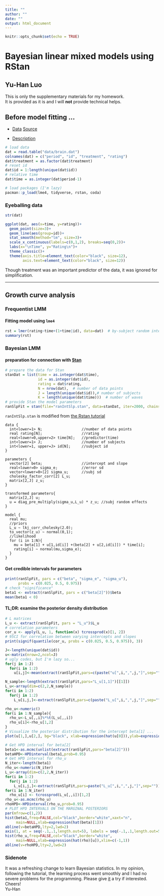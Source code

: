 ```yaml
---
title: ""
author: ""
date: ""
output: html_document
---
```


```r
knitr::opts_chunk$set(echo = TRUE)
```

# Bayesian linear mixed models using RStan

## Yu-Han Luo


This is only the supplementary materials for my homework.  
It is provided as it is and I will **not** provide technical helps. 

  

## Before model fitting ...

- [Data](http://users.stat.ufl.edu/~winner/data/brain.dat)
   [Source](http://users.stat.ufl.edu/~winner/datasets.html)
  
- [Description](http://users.stat.ufl.edu/~winner/data/brain.txt)
```r
# load data
dat = read.table("data/brain.dat")
colnames(dat) = c("period", "id", "treatment", "rating")
dat$treatment = as.factor(dat$treatment)
# reset id
dat$id = 1:length(unique(dat$id))
# relative time
dat$time = as.integer(dat$period-1)
```

  

```r
# load packages (I'm lazy)
pacman::p_load(lme4, tidyverse, rstan, coda)
```

### Eyeballing data
```r
str(dat)

ggplot(dat, aes(x=time, y=rating))+
  geom_point(size=3)+
  geom_line(aes(group=id))+
  stat_smooth(method="lm", size=3)+
  scale_x_continuous(labels=c(0,1,2), breaks=seq(0,2))+
  labs(x="\nTime", y="Rating\n")+
  theme_classic()+
  theme(axis.title=element_text(color="black", size=12),
        axis.text=element_text(color="black", size=12))
```
Though treatment was an important predictor of the data, it was ignored for simplification.
  
---

## Growth curve analysis

### Frequentist LMM

#### Fitting model using `lme4`

```r
rst = lmer(rating~time+(1+time|id), data=dat)  # by-subject random intercepts and slopes
summary(rst)
```

  
### Bayesian LMM

#### preparation for connection with [Stan](http://mc-stan.org/)
```r
# prepare the data for Stan
stanDat = list(time = as.integer(dat$time),
               id = as.integer(dat$id),
               rating = dat$rating,
               N = nrow(dat),  # number of data points
               J = length(unique(dat$id)),# number of subjects
               K = length(unique(dat$time)))  # number of waves
# provide Stan the model parameters
ranSlpFit = stan(file="ranIntSlp.stan", data=stanDat, iter=2000, chains=4)
```

  

`ranIntSlp.stan` is modified from [the Rstan tutorial](https://github.com/vasishth/BayesLMMTutorial)

```
data {
  int<lower=1> N;                  //number of data points
  real rating[N];                  //rating
  real<lower=0,upper=2> time[N];   //predictor(time)
  int<lower=1> J;                  //number of subjects
  int<lower=1, upper=J> id[N];     //subject id
}

parameters {
  vector[2] beta;                  //intercept and slope
  real<lower=0> sigma_e;           //error sd
  vector<lower=0>[2] sigma_u;      //subj sd
  cholesky_factor_corr[2] L_u;
  matrix[2,J] z_u;
}

transformed parameters{
  matrix[2,J] u;
  u = diag_pre_multiply(sigma_u,L_u) * z_u;	//subj random effects
}

model {
  real mu;
  //priors
  L_u ~ lkj_corr_cholesky(2.0);
  to_vector(z_u) ~ normal(0,1);
  //likelihood
  for (i in 1:N){
    mu = beta[1] + u[1,id[i]] +(beta[2] + u[2,id[i]]) * time[i];
    rating[i] ~ normal(mu,sigma_e);
  }
}
```

#### Get credible intervals for parameters
```r
print(ranSlpFit, pars = c("beta", "sigma_e", "sigma_u"),
      probs = c(0.025, 0.5, 0.975))
# check "significance"
beta1 <- extract(ranSlpFit, pars = c("beta[2]"))$beta
mean(beta1 < 0)
```

  
  

#### TL;DR: examine the posterior density distribution

```r
# L matrices
L_u <- extract(ranSlpFit, pars = "L_u")$L_u
# correlation parameters
cor_u <- apply(L_u, 1, function(x) tcrossprod(x)[1, 2])
# 95CI for correlation between varying intercepts and slopes
print(signif(quantile(cor_u, probs = c(0.025, 0.5, 0.975)), 3))

J<-length(unique(dat$id))
u<-matrix(nrow=2,ncol=J)
# ugly codes, but I'm lazy so...
for(j in 1:J)
  for(i in 1:2)
    u[i,j]<-mean(extract(ranSlpFit,pars=c(paste("u[",i,",",j,"]",sep="")))[[1]])

N_sample<-length(extract(ranSlpFit,pars="L_u[1,1]")[[1]])
L_u<-array(dim=c(2,2,N_sample))
for(i in 1:2)
  for(j in 1:2)
    L_u[i,j,]<-extract(ranSlpFit,pars=c(paste("L_u[",i,",",j,"]",sep="")))[[1]]

rho_u<-numeric()
for(i in 1:N_sample){
  rho_u<-L_u[,,i]%*%t(L_u[,,i])
  rho_u[i]<-rho_u[1,2]
}
# Visualize the posterior distribution for the intercept beta[1] ...
plot(u[1,],u[2,], bg="black", xlab=expression(hat(u[0])),ylab=expression(hat(u[1])))

# Get HPD interval for beta[2]
beta1<-as.mcmc(unlist(extract(ranSlpFit,pars="beta[2]")))
betaHPD<-HPDinterval(beta1,prob=0.95)
# Get HPD interval for rho_u
N_iter<-length(beta1)
rho_u<-numeric(N_iter)
L_u<-array(dim=c(2,2,N_iter))
for(i in 1:2)
  for(j in 1:2)
    L_u[i,j,]<-extract(ranSlpFit,pars=paste("L_u[",i,",",j,"]",sep=""))[[1]]
for(i in 1:N_iter)
  rho_u[i] <- tcrossprod(L_u[,,i])[1,2]
rho_u<-as.mcmc(rho_u)
rhoHPD<-HPDinterval(rho_u,prob=0.95)
# PLOT HPD INTERVALS ON THE MARGINAL POSTERIORS
par(mfrow=c(1,2))
hist(beta1,freq=FALSE,col="black",border="white",xaxt="n",
     main=NULL,xlab=expression(hat(beta)[1]))
abline(v=betaHPD,lty=2,lwd=2)
axis(1, at = seq(-.1,.1,length.out=5), labels = seq(-.1,.1,length.out=5))
hist(rho_u,freq=FALSE,col="black",border="white",
     main=NULL,xlab=expression(hat(rho)[u]),xlim=c(-1,1))
abline(v=rhoHPD,lty=2,lwd=2)

```

### Sidenote

It was a refreshing change to learn Bayesian statistics. In my opinion, following the tutorial, the learning process went smoothly and I had no severe problems for the programming. Please give [it](http://www.ling.uni-potsdam.de/~vasishth/statistics/BayesLMMs.html) a try if interested.  
Cheers!  
Yu-Han